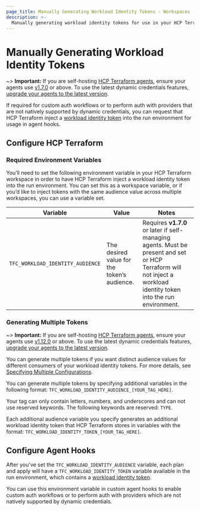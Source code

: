 ```yaml
---
page_title: Manually Generating Workload Identity Tokens - Workspaces - HCP Terraform
description: >-
  Manually generating workload identity tokens for use in your HCP Terraform runs.
---
```


# Manually Generating Workload Identity Tokens

~> **Important:** If you are self-hosting [HCP Terraform agents](/terraform/cloud-docs/agents), ensure your agents use [v1.7.0](/terraform/cloud-docs/agents/changelog#1-7-0-03-02-2023) or above. To use the latest dynamic credentials features, [upgrade your agents to the latest version](/terraform/cloud-docs/agents/changelog).

If required for custom auth workflows or to perform auth with providers that are not natively supported by dynamic credentials, you can request that HCP Terraform inject a [workload identity token](/terraform/cloud-docs/workspaces/dynamic-provider-credentials/workload-identity-tokens) into the run environment for usage in agent hooks.
## Configure HCP Terraform
### Required Environment Variables
You’ll need to set the following environment variable in your HCP Terraform workspace in order to have HCP Terraform inject a workload identity token into the run environment. You can set this as a workspace variable, or if you’d like to inject tokens with the same audience value across multiple workspaces, you can use a variable set.

| Variable                         | Value                                       | Notes                                                                                                                                                                |
|----------------------------------|---------------------------------------------|----------------------------------------------------------------------------------------------------------------------------------------------------------------------|
| `TFC_WORKLOAD_IDENTITY_AUDIENCE` | The desired value for the token’s audience. | Requires **v1.7.0** or later if self-managing agents. Must be present and set or HCP Terraform will not inject a workload identity token into the run environment. |

### Generating Multiple Tokens

~> **Important:** If you are self-hosting [HCP Terraform agents](/terraform/cloud-docs/agents), ensure your agents use [v1.12.0](/terraform/cloud-docs/agents/changelog#1-12-0-07-26-2023) or above. To use the latest dynamic credentials features, [upgrade your agents to the latest version](/terraform/cloud-docs/agents/changelog).

You can generate multiple tokens if you want distinct audience values for different consumers of your workload identity tokens. For more details, see [Specifying Multiple Configurations](/terraform/cloud-docs/workspaces/dynamic-provider-credentials/specifying-multiple-configurations).

You can generate multiple tokens by specifying additional variables in the following format: `TFC_WORKLOAD_IDENTITY_AUDIENCE_[YOUR_TAG_HERE]`.

Your tag can only contain letters, numbers, and underscores and can not use reserved keywords. The following keywords are reserved: `TYPE`.

Each additional audience variable you specify generates an additional workload identity token that HCP Terraform stores in variables with the format: `TFC_WORKLOAD_IDENTITY_TOKEN_[YOUR_TAG_HERE]`.

## Configure Agent Hooks
After you've set the `TFC_WORKLOAD_IDENTITY_AUDIENCE` variable, each plan and apply will have a `TFC_WORKLOAD_IDENTITY_TOKEN` variable available in the run environment, which contains a [workload identity token](/terraform/cloud-docs/workspaces/dynamic-provider-credentials/workload-identity-tokens).

You can use this environment variable in custom agent hooks to enable custom auth workflows or to perform auth with providers which are not natively supported by dynamic credentials.
